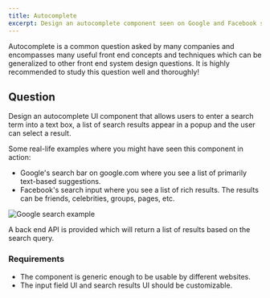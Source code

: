 ```yaml
---
title: Autocomplete
excerpt: Design an autocomplete component seen on Google and Facebook search
---
```


Autocomplete is a common question asked by many companies and encompasses many useful front end concepts and techniques which can be generalized to other front end system design questions. It is highly recommended to study this question well and thoroughly!

## Question

Design an autocomplete UI component that allows users to enter a search term into a text box, a list of search results appear in a popup and the user can select a result.

Some real-life examples where you might have seen this component in action:

- Google's search bar on google.com where you see a list of primarily text-based suggestions.
- Facebook's search input where you see a list of rich results. The results can be friends, celebrities, groups, pages, etc.

![Google search example](/img/questions/autocomplete/google-search-autocomplete.png)

A back end API is provided which will return a list of results based on the search query.

### Requirements

- The component is generic enough to be usable by different websites.
- The input field UI and search results UI should be customizable.
